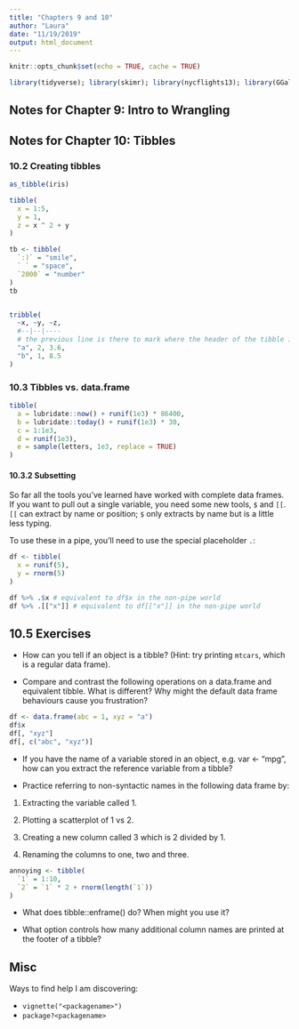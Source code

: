 ```yaml
---
title: "Chapters 9 and 10"
author: "Laura"
date: "11/19/2019"
output: html_document
---
```


```r
knitr::opts_chunk$set(echo = TRUE, cache = TRUE)

library(tidyverse); library(skimr); library(nycflights13); library(GGally); library(ggstance); library(lvplot); library(hexbin); library(modelr)

```

## Notes for Chapter 9: Intro to Wrangling 


## Notes for Chapter 10: Tibbles 

### 10.2 Creating tibbles

```r

as_tibble(iris)

tibble(
  x = 1:5, 
  y = 1, 
  z = x ^ 2 + y
)

tb <- tibble(
  `:)` = "smile", 
  ` ` = "space",
  `2000` = "number"
)
tb


tribble(
  ~x, ~y, ~z,
  #--|--|----
  # the previous line is there to mark where the header of the tibble is
  "a", 2, 3.6,
  "b", 1, 8.5
)
```

### 10.3 Tibbles vs. data.frame

```r

tibble(
  a = lubridate::now() + runif(1e3) * 86400,
  b = lubridate::today() + runif(1e3) * 30,
  c = 1:1e3,
  d = runif(1e3),
  e = sample(letters, 1e3, replace = TRUE)
)

```

#### 10.3.2 Subsetting

So far all the tools you’ve learned have worked with complete data frames. If you want to pull out a single variable, you need some new tools, `$` and `[[`. `[[` can extract by name or position; `$` only extracts by name but is a little less typing.

To use these in a pipe, you’ll need to use the special placeholder `.`:

```r

df <- tibble(
  x = runif(5),
  y = rnorm(5)
)

df %>% .$x # equivalent to df$x in the non-pipe world
df %>% .[["x"]] # equivalent to df[["x"]] in the non-pipe world

```

## 10.5 Exercises

* How can you tell if an object is a tibble? (Hint: try printing `mtcars`, which is a regular data frame).

* Compare and contrast the following operations on a data.frame and equivalent tibble. What is different? Why might the default data frame behaviours cause you frustration?

```r
df <- data.frame(abc = 1, xyz = "a")
df$x
df[, "xyz"]
df[, c("abc", "xyz")]

```

* If you have the name of a variable stored in an object, e.g. var <- "mpg", how can you extract the reference variable from a tibble?

* Practice referring to non-syntactic names in the following data frame by:

1. Extracting the variable called 1.

2. Plotting a scatterplot of 1 vs 2.

3. Creating a new column called 3 which is 2 divided by 1.

4. Renaming the columns to one, two and three.

```r

annoying <- tibble(
  `1` = 1:10,
  `2` = `1` * 2 + rnorm(length(`1`))
)

```

* What does tibble::enframe() do? When might you use it?

* What option controls how many additional column names are printed at the footer of a tibble?

## Misc

Ways to find help I am discovering:

* `vignette("<packagename>")`
* `package?<packagename>`